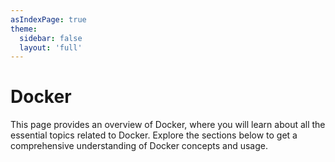 ```yaml
---
asIndexPage: true
theme:
  sidebar: false
  layout: 'full'
---
```


# Docker

This page provides an overview of Docker, where you will learn about all the essential topics related to Docker. Explore the sections below to get a comprehensive understanding of Docker concepts and usage.

<DocsOverview filePath={metadata.filePath} />
